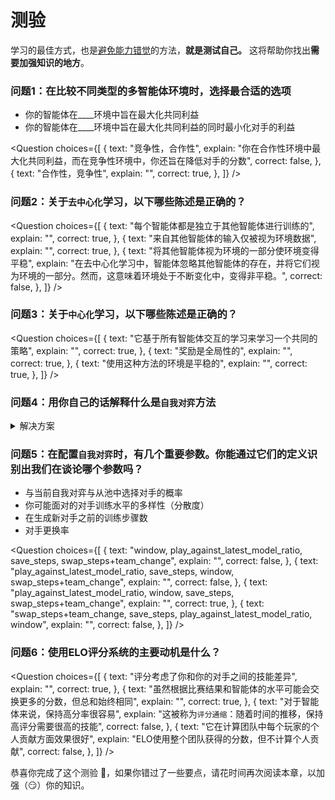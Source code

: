 # 测验

学习的最佳方式，也是[避免能力错觉](https://www.coursera.org/lecture/learning-how-to-learn/illusions-of-competence-BuFzf)的方法，**就是测试自己。** 这将帮助你找出**需要加强知识的地方**。


### 问题1：在比较不同类型的多智能体环境时，选择最合适的选项

- 你的智能体在____环境中旨在最大化共同利益
- 你的智能体在____环境中旨在最大化共同利益的同时最小化对手的利益

<Question
	choices={[
		{
			text: "竞争性，合作性",
			explain: "你在合作性环境中最大化共同利益，而在竞争性环境中，你还旨在降低对手的分数",
   			correct: false,
		},
   		{
			text: "合作性，竞争性",
			explain: "",
   			correct: true,
		},
	]}
/>

### 问题2：关于`去中心化`学习，以下哪些陈述是正确的？

<Question
	choices={[
		{
			text: "每个智能体都是独立于其他智能体进行训练的",
			explain: "",
      		correct: true,
		},
    	{
			text: "来自其他智能体的输入仅被视为环境数据",
			explain: "",
			correct: true,
		},
		{
			text: "将其他智能体视为环境的一部分使环境变得平稳",
			explain: "在去中心化学习中，智能体忽略其他智能体的存在，并将它们视为环境的一部分。然而，这意味着环境处于不断变化中，变得非平稳。",
			correct: false,
		},
	]}
/>


### 问题3：关于`中心化`学习，以下哪些陈述是正确的？

<Question
	choices={[
		{
			text: "它基于所有智能体交互的学习来学习一个共同的策略",
			explain: "",
      		correct: true,
		},
    	{
			text: "奖励是全局性的",
			explain: "",
			correct: true,
		},
		{
			text: "使用这种方法的环境是平稳的",
			explain: "",
			correct: true,
		},
	]}
/>

### 问题4：用你自己的话解释什么是`自我对弈`方法

<details>
<summary>解决方案</summary>

`自我对弈`是一种方法，它实例化与你的策略相同的智能体副本作为对手，这样你的智能体就可以从具有相同训练水平的智能体中学习。

</details>

### 问题5：在配置`自我对弈`时，有几个重要参数。你能通过它们的定义识别出我们在谈论哪个参数吗？

- 与当前自我对弈与从池中选择对手的概率
- 你可能面对的对手训练水平的多样性（分散度）
- 在生成新对手之前的训练步骤数
- 对手更换率

<Question
	choices={[
   		 {
			text: "window, play_against_latest_model_ratio, save_steps, swap_steps+team_change",
			explain: "",
      		correct: false,
		},
		{
			text: "play_against_latest_model_ratio, save_steps, window, swap_steps+team_change",
			explain: "",
			correct: false,
		},
		{
			text: "play_against_latest_model_ratio, window, save_steps, swap_steps+team_change",
			explain: "",
			correct: true,
		},
    	{
			text: "swap_steps+team_change, save_steps, play_against_latest_model_ratio, window",
			explain: "",
      		correct: false,
		},
	]}
/>

### 问题6：使用ELO评分系统的主要动机是什么？

<Question
	choices={[
   		 {
			text: "评分考虑了你和你的对手之间的技能差异",
			explain: "",
      		correct: true,
		},
		{
			text: "虽然根据比赛结果和智能体的水平可能会交换更多的分数，但总和始终相同",
			explain: "",
			correct: true,
		},
		{
			text: "对于智能体来说，保持高分率很容易",
			explain: "这被称为`评分通缩`：随着时间的推移，保持高评分需要很高的技能",
			correct: false,
		},
    	{
			text: "它在计算团队中每个玩家的个人贡献方面效果很好",
			explain: "ELO使用整个团队获得的分数，但不计算个人贡献",
      		correct: false,
		},
	]}
/>

恭喜你完成了这个测验 🥳，如果你错过了一些要点，请花时间再次阅读本章，以加强（😏）你的知识。
